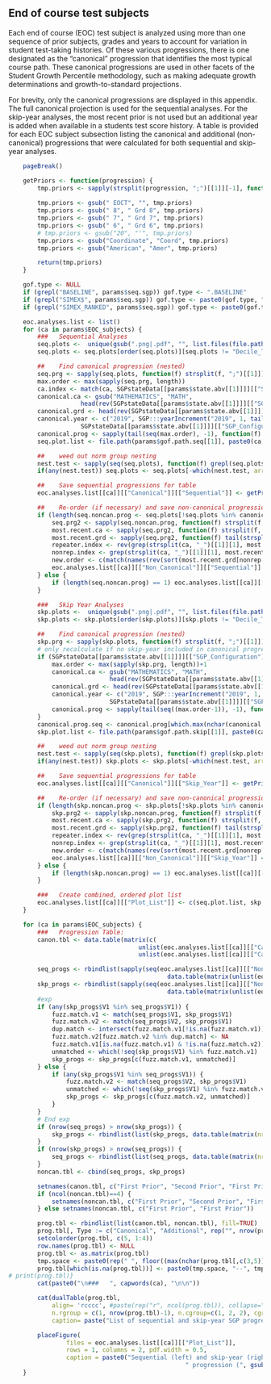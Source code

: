 
##  End of course test subjects

Each end of course (EOC) test subject is analyzed using more than one sequence of prior subjects, grades and years to account for variation in student test-taking histories. Of these various progressions, there is one designated as the "canonical" progression that identifies the most typical course path. These canonical progressions are used in other facets of the Student Growth Percentile methodology, such as making adequate growth determinations and growth-to-standard projections.

For brevity, only the canonical progressions are displayed in this appendix. The full canonical projection is used for the sequential analyses. For the skip-year analyses, the most recent prior is not used but an additional year is added when available in a students test score history. A table is provided for each EOC subject subsection listing the canonical and additional (non-canonical) progressions that were calculated for both sequential and skip-year analyses.

```r
	pageBreak()
```

```r
	getPriors <- function(progression) {
		tmp.priors <- sapply(strsplit(progression, ";")[[1]][-1], function(f)
																				capwords(f, special.words =c("II", "ELA", "EOCT", "US")))
		tmp.priors <- gsub(" EOCT", "", tmp.priors)
		tmp.priors <- gsub(" 8", " Grd 8", tmp.priors)
		tmp.priors <- gsub(" 7", " Grd 7", tmp.priors)
		tmp.priors <- gsub(" 6", " Grd 6", tmp.priors)
		# tmp.priors <- gsub("20", "'", tmp.priors)
		tmp.priors <- gsub("Coordinate", "Coord", tmp.priors)
		tmp.priors <- gsub("American", "Amer", tmp.priors)

		return(tmp.priors)
	}

	gof.type <- NULL
	if (grepl("BASELINE", params$seq.sgp)) gof.type <- ".BASELINE"
	if (grepl("SIMEX$", params$seq.sgp)) gof.type <- paste0(gof.type, ".SIMEX")
	if (grepl("SIMEX_RANKED", params$seq.sgp)) gof.type <- paste0(gof.type, ".RANKED_SIMEX")

	eoc.analyses.list <- list()
	for (ca in params$EOC_subjects) {
		###   Sequential Analyses
		seq.plots <-  unique(gsub(".png|.pdf", "", list.files(file.path(params$gof.path.seq[[1]], paste0(ca, ".2019", gof.type)))))
		seq.plots <- seq.plots[order(seq.plots)][seq.plots != "Decile_Tables"]

		##    Find canonical progression (nested)
		seq.prg <- sapply(seq.plots, function(f) strsplit(f, ";")[[1]])
		max.order <- max(sapply(seq.prg, length))
		ca.index <- match(ca, SGPstateData[[params$state.abv[[1]]]][["SGP_Configuration"]][["content_area.projection.sequence"]][[ca]])
		canonical.ca <- gsub("MATHEMATICS", "MATH",
					head(rev(SGPstateData[[params$state.abv[[1]]]][["SGP_Configuration"]][["content_area.projection.sequence"]][[ca]][1:ca.index]), max.order))
		canonical.grd <- head(rev(SGPstateData[[params$state.abv[[1]]]][["SGP_Configuration"]][["grade.projection.sequence"]][[ca]][1:ca.index]), max.order)
		canonical.year <- c("2019", SGP:::yearIncrement("2019", 1, tail(cumsum(head(rev(
					SGPstateData[[params$state.abv[[1]]]][["SGP_Configuration"]][["year_lags.projection.sequence"]][[ca]][1:(ca.index-1)]), max.order)), -1)))
		canonical.prog <- sapply(tail(seq(max.order), -1), function(f) paste(canonical.year[1:f], canonical.ca[1:f], canonical.grd[1:f], sep="_", collapse=";"))
		seq.plot.list <- file.path(params$gof.path.seq[[1]], paste0(ca, ".2019", gof.type), paste0(canonical.prog[which.max(nchar(canonical.prog))], ".pdf")) # which.max to only do the full progression plot

		##    weed out norm group nesting
		nest.test <- sapply(seq(seq.plots), function(f) grepl(seq.plots[f], seq.plots[-f]))
		if(any(nest.test)) seq.plots <- seq.plots[-which(nest.test, arr.ind = TRUE)[,2]]

		##    Save sequential progressions for table
		eoc.analyses.list[[ca]][["Canonical"]][["Sequential"]] <- getPriors(seq.plots[seq.plots %in% canonical.prog])

		##    Re-order (if necessary) and save non-canonical progressions
		if (length(seq.noncan.prog <- seq.plots[!seq.plots %in% canonical.prog]) > 1) {
			seq.prg2 <- sapply(seq.noncan.prog, function(f) strsplit(f, ";")[[1]], simplify = FALSE)
			most.recent.ca <- sapply(seq.prg2, function(f) strsplit(f, "_")[[2]][2])
			most.recent.grd <- sapply(seq.prg2, function(f) tail(strsplit(f, "_")[[2]], 1))
			repeater.index <- rev(grep(strsplit(ca, "_")[[1]][1], most.recent.ca))
			nonrep.index <- grep(strsplit(ca, "_")[[1]][1], most.recent.ca, invert=TRUE)
			new.order <- c(match(names(rev(sort(most.recent.grd[nonrep.index]))), names(seq.prg2)), repeater.index)
			eoc.analyses.list[[ca]][["Non_Canonical"]][["Sequential"]] <- sapply(seq.noncan.prog[new.order], getPriors)
		} else {
			if (length(seq.noncan.prog) == 1) eoc.analyses.list[[ca]][["Non_Canonical"]][["Sequential"]] <- getPriors(seq.noncan.prog)
		}

		###   Skip Year Analyses
		skp.plots <-  unique(gsub(".png|.pdf", "", list.files(file.path(params$gof.path.skip[[1]], paste0(ca, ".2019", gof.type)))))
		skp.plots <- skp.plots[order(skp.plots)][skp.plots != "Decile_Tables"]

		##    Find canonical progression (nested)
		skp.prg <- sapply(skp.plots, function(f) strsplit(f, ";")[[1]])
		# only recalculate if no skip-year included in canonical progression
		if (SGPstateData[[params$state.abv[[1]]]][["SGP_Configuration"]][["year_lags.projection.sequence"]][[ca]][(ca.index-1)] < 2) {
			max.order <- max(sapply(skp.prg, length))+1
			canonical.ca <- gsub("MATHEMATICS", "MATH",
							head(rev(SGPstateData[[params$state.abv[[1]]]][["SGP_Configuration"]][["content_area.projection.sequence"]][[ca]][1:ca.index]), max.order))[-2]
			canonical.grd <- head(rev(SGPstateData[[params$state.abv[[1]]]][["SGP_Configuration"]][["grade.projection.sequence"]][[ca]][1:ca.index]), max.order)[-2]
			canonical.year <- c("2019", SGP:::yearIncrement("2019", 1, tail(cumsum(head(rev(
							SGPstateData[[params$state.abv[[1]]]][["SGP_Configuration"]][["year_lags.projection.sequence"]][[ca]][1:(ca.index-1)]), max.order)), -1)))[-2]
			canonical.prog <- sapply(tail(seq((max.order-1)), -1), function(f) paste(canonical.year[1:f], canonical.ca[1:f], canonical.grd[1:f], sep="_", collapse=";"))
		}
		canonical.prog.seq <- canonical.prog[which.max(nchar(canonical.prog))]
		skp.plot.list <- file.path(params$gof.path.skip[[1]], paste0(ca, ".2019", gof.type), paste0(canonical.prog.seq, ".pdf")) # which.max to only do the full progression plot

		##    weed out norm group nesting
		nest.test <- sapply(seq(skp.plots), function(f) grepl(skp.plots[f], skp.plots[-f]))
		if(any(nest.test)) skp.plots <- skp.plots[-which(nest.test, arr.ind = TRUE)[,2]]

		##    Save sequential progressions for table
		eoc.analyses.list[[ca]][["Canonical"]][["Skip_Year"]] <- getPriors(skp.plots[skp.plots %in% canonical.prog])

		##    Re-order (if necessary) and save non-canonical progressions
		if (length(skp.noncan.prog <- skp.plots[!skp.plots %in% canonical.prog]) > 1) {
			skp.prg2 <- sapply(skp.noncan.prog, function(f) strsplit(f, ";")[[1]], simplify = FALSE)
			most.recent.ca <- sapply(skp.prg2, function(f) strsplit(f, "_")[[2]][2])
			most.recent.grd <- sapply(skp.prg2, function(f) tail(strsplit(f, "_")[[2]], 1))
			repeater.index <- rev(grep(strsplit(ca, "_")[[1]][1], most.recent.ca))
			nonrep.index <- grep(strsplit(ca, "_")[[1]][1], most.recent.ca, invert=TRUE)
			new.order <- c(match(names(rev(sort(most.recent.grd[nonrep.index]))), names(skp.prg2)), repeater.index)
			eoc.analyses.list[[ca]][["Non_Canonical"]][["Skip_Year"]] <- sapply(skp.noncan.prog[new.order], getPriors)
		} else {
			if (length(skp.noncan.prog) == 1) eoc.analyses.list[[ca]][["Non_Canonical"]][["Skip_Year"]] <- getPriors(skp.noncan.prog)
		}

		###   Create combined, ordered plot list
		eoc.analyses.list[[ca]][["Plot_List"]] <- c(seq.plot.list, skp.plot.list) #  c(rbind(seq.plot.list, skp.plot.list))  # only do the full progression plot
	}
```



```r
	for (ca in params$EOC_subjects) {
		###   Progression Table:
		canon.tbl <- data.table(matrix(c(
									unlist(eoc.analyses.list[[ca]][["Canonical"]][["Sequential"]], use.names = FALSE),
									unlist(eoc.analyses.list[[ca]][["Canonical"]][["Skip_Year"]], use.names = FALSE)), nrow=1))

		seq_progs <- rbindlist(sapply(seq(eoc.analyses.list[[ca]][["Non_Canonical"]][["Sequential"]]), function(f) 		
											data.table(matrix(unlist(eoc.analyses.list[[ca]][["Non_Canonical"]][["Sequential"]][[f]], use.names=FALSE), nrow=1)), simplify=FALSE), fill=TRUE)
		skp_progs <- rbindlist(sapply(seq(eoc.analyses.list[[ca]][["Non_Canonical"]][["Skip_Year"]]), function(f) 		
											data.table(matrix(unlist(eoc.analyses.list[[ca]][["Non_Canonical"]][["Skip_Year"]][[f]], use.names=FALSE), nrow=1)), simplify=FALSE), fill=TRUE)
		#exp
		if (any(skp_progs$V1 %in% seq_progs$V1)) {
			fuzz.match.v1 <- match(seq_progs$V1, skp_progs$V1)
			fuzz.match.v2 <- match(seq_progs$V2, skp_progs$V1)
			dup.match <- intersect(fuzz.match.v1[!is.na(fuzz.match.v1)], fuzz.match.v2[!is.na(fuzz.match.v2)])
			fuzz.match.v2[fuzz.match.v2 %in% dup.match] <- NA
			fuzz.match.v1[is.na(fuzz.match.v1) & !is.na(fuzz.match.v2)] <- fuzz.match.v2[is.na(fuzz.match.v1) & !is.na(fuzz.match.v2)]
			unmatched <- which(!seq(skp_progs$V1) %in% fuzz.match.v1)
			skp_progs <- skp_progs[c(fuzz.match.v1, unmatched)]
		} else {
			if (any(skp_progs$V1 %in% seq_progs$V1)) {
				fuzz.match.v2 <- match(seq_progs$V2, skp_progs$V1)
				unmatched <- which(!seq(skp_progs$V1) %in% fuzz.match.v2)
				skp_progs <- skp_progs[c(fuzz.match.v2, unmatched)]
			}
		}
		# End exp
		if (nrow(seq_progs) > nrow(skp_progs)) {
			skp_progs <- rbindlist(list(skp_progs, data.table(matrix(nrow=(nrow(seq_progs) - nrow(skp_progs)), ncol=ncol(skp_progs)))))
		}
		if (nrow(skp_progs) > nrow(seq_progs)) {
			seq_progs <- rbindlist(list(seq_progs, data.table(matrix(nrow=(nrow(skp_progs) - nrow(seq_progs)), ncol=ncol(seq_progs)))))
		}
		noncan.tbl <- cbind(seq_progs, skp_progs)

		setnames(canon.tbl, c("First Prior", "Second Prior", "First Prior", "Second Prior"))
		if (ncol(noncan.tbl)==4) {
			setnames(noncan.tbl, c("First Prior", "Second Prior", "First Prior", "Second Prior"))
		} else setnames(noncan.tbl, c("First Prior", "First Prior"))

		prog.tbl <- rbindlist(list(canon.tbl, noncan.tbl), fill=TRUE)
		prog.tbl[, Type := c("Canonical", "Additional", rep("", nrow(prog.tbl)-2))]
		setcolorder(prog.tbl, c(5, 1:4))
		row.names(prog.tbl) <- NULL
		prog.tbl <- as.matrix(prog.tbl)
		tmp.space <- paste0(rep(" ", floor((max(nchar(prog.tbl[,c(3,5)]), na.rm=T)-2)/2)), collapse="")
		prog.tbl[which(is.na(prog.tbl))] <- paste0(tmp.space, "--", tmp.space)# '       --        '
# print(prog.tbl)}
		cat(paste0("\n###   ", capwords(ca), "\n\n"))

		cat(dualTable(prog.tbl,
			align= 'rcccc', #paste(rep("r", ncol(prog.tbl)), collapse=""), #  Warnings about rnames for HTML::htmlTable
			n.rgroup = c(1, nrow(prog.tbl)-1), n.cgroup=c(1, 2, 2), cgroup=c("", "Sequential", "Skip Year"),
			caption= paste("List of sequential and skip-year SGP progressions calculated for",  capwords(sub("MATHEMATICS", "MATH", ca)))))

		placeFigure(
				files = eoc.analyses.list[[ca]][["Plot_List"]],
				rows = 1, columns = 2, pdf.width = 0.5,
				caption = paste0("Sequential (left) and skip-year (right) fit plots for the canonical ", capwords(sub("MATHEMATICS", "MATH", ca)),
												 " progression (", gsub("Grd", "Grade", paste0(eoc.analyses.list[[ca]][["Canonical"]][["Sequential"]], collapse="/")), " priors)"))
	}
```
